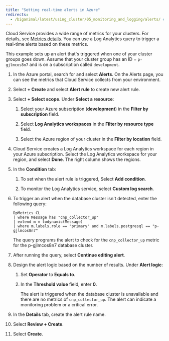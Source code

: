 ```yaml
---
title: "Setting real-time alerts in Azure"
redirects:
  - /biganimal/latest/using_cluster/05_monitoring_and_logging/alerts/ #generated for BigAnimal URL path removal branch
---
```


Cloud Service provides a wide range of metrics for your clusters. For details, see [Metrics details](metrics/). You can use a Log Analytics query to trigger a real-time alerts based on these metrics. 

This example sets up an alert that's triggered when one of your cluster groups goes down. Assume that your cluster group has an ID = `p-gjlmcos8n7` and is on a subscription called `development`.

1.  In the Azure portal, search for and select **Alerts**. On the Alerts page, you can see the metrics that Cloud Service collects from your environment.

2.  Select **+ Create** and select **Alert rule** to create new alert rule.

3.  Select **+ Select scope**. Under **Select a resource**:

    1.  Select your Azure subscription (**development**) in the **Filter by subscription** field. 

    2.  Select **Log Analytics workspaces** in the **Filter by resource type** field.

    3.  Select the Azure region of your cluster in the **Filter by location** field. 

4.  Cloud Service creates a Log Analytics workspace for each region in your Azure subscription. Select the Log Analytics workspace for your region, and select **Done**. The right column shows the regions.

5.  In the **Condition** tab: 

    1.  To set when the alert rule is triggered, Select **Add condition**. 

    2.  To monitor the Log Analytics service, select **Custom log search**.

6.  To trigger an alert when the database cluster isn't detected, enter the following query:

    ```text
    DpMetrics_CL
    | where Message has "cnp_collector_up"
    | extend m = todynamic(Message)
    | where m.labels.role == "primary" and m.labels.postgresql == "p-gjlmcos8n7"
    ```

     The query programs the alert to check for the `cnp_collector_up` metric for the p-gjlmcos8n7 database cluster. 

7.  After running the query, select **Continue editing alert**.

8.  Design the alert logic based on the number of results. Under **Alert logic**:

    1.  Set **Operator** to **Equals to**. 
    2.  In the **Threshold value** field, enter **0**.

        The alert is triggered when the database cluster is unavailable and there are no metrics of `cnp_collector_up`. The alert can indicate a monitoring problem or a critical error.

9.  In the **Details** tab, create the alert rule name.

10. Select **Review + Create**.

11. Select **Create**.
